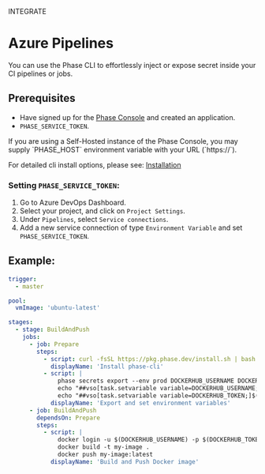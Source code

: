 

<Tag variant="small">INTEGRATE</Tag>

# Azure Pipelines

You can use the Phase CLI to effortlessly inject or expose secret inside your CI pipelines or jobs.

## Prerequisites

- Have signed up for the [Phase Console](https://console.phase.dev) and created an application.
- `PHASE_SERVICE_TOKEN`.

<Note>
  If you are using a Self-Hosted instance of the Phase Console, you may supply
  `PHASE_HOST` environment variable with your URL (`https://<HOST>`).
</Note>

For detailed cli install options, please see: [Installation](/cli/install)

### Setting `PHASE_SERVICE_TOKEN`:

1. Go to Azure DevOps Dashboard.
2. Select your project, and click on `Project Settings`.
3. Under `Pipelines`, select `Service connections`.
4. Add a new service connection of type `Environment Variable` and set `PHASE_SERVICE_TOKEN`.

## Example:

```yaml
trigger:
  - master

pool:
  vmImage: 'ubuntu-latest'

stages:
  - stage: BuildAndPush
    jobs:
      - job: Prepare
        steps:
          - script: curl -fsSL https://pkg.phase.dev/install.sh | bash
            displayName: 'Install phase-cli'
          - script: |
              phase secrets export --env prod DOCKERHUB_USERNAME DOCKERHUB_TOKEN
              echo "##vso[task.setvariable variable=DOCKERHUB_USERNAME;]$(phase secrets export --env prod DOCKERHUB_USERNAME | cut -d '=' -f2)"
              echo "##vso[task.setvariable variable=DOCKERHUB_TOKEN;]$(phase secrets export --env prod DOCKERHUB_TOKEN | cut -d '=' -f2)"
            displayName: 'Export and set environment variables'
      - job: BuildAndPush
        dependsOn: Prepare
        steps:
          - script: |
              docker login -u $(DOCKERHUB_USERNAME) -p $(DOCKERHUB_TOKEN)
              docker build -t my-image .
              docker push my-image:latest
            displayName: 'Build and Push Docker image'
```
